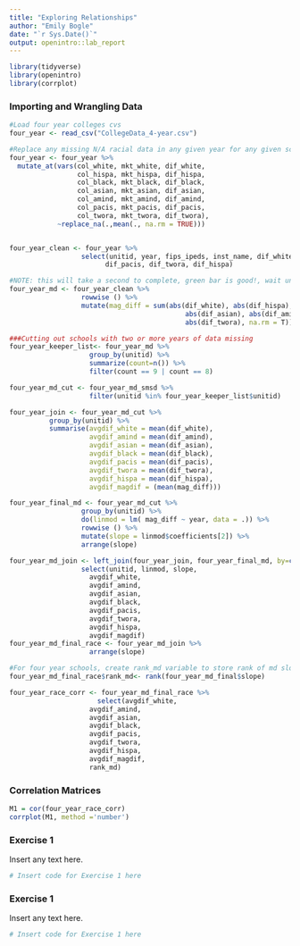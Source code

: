 ```yaml
---
title: "Exploring Relationships"
author: "Emily Bogle"
date: "`r Sys.Date()`"
output: openintro::lab_report
---
```


```r
library(tidyverse)
library(openintro)
library(corrplot)
```

### Importing and Wrangling Data



```r
#Load four year colleges cvs
four_year <- read_csv("CollegeData_4-year.csv")

#Replace any missing N/A racial data in any given year for any given school with average of other years data
four_year <- four_year %>%
  mutate_at(vars(col_white, mkt_white, dif_white,
                 col_hispa, mkt_hispa, dif_hispa,
                 col_black, mkt_black, dif_black,
                 col_asian, mkt_asian, dif_asian,
                 col_amind, mkt_amind, dif_amind,
                 col_pacis, mkt_pacis, dif_pacis,
                 col_twora, mkt_twora, dif_twora), 
            ~replace_na(.,mean(., na.rm = TRUE)))


four_year_clean <- four_year %>%
                  select(unitid, year, fips_ipeds, inst_name, dif_white, dif_amind, dif_asian, dif_black,
                        dif_pacis, dif_twora, dif_hispa)

#NOTE: this will take a second to complete, green bar is good!, wait until it disappears 
four_year_md <- four_year_clean %>%
                  rowwise () %>%
                  mutate(mag_diff = sum(abs(dif_white), abs(dif_hispa), abs(dif_black),
                                            abs(dif_asian), abs(dif_amind), abs(dif_pacis),
                                            abs(dif_twora), na.rm = T))

###Cutting out schools with two or more years of data missing
four_year_keeper_list<- four_year_md %>%
                    group_by(unitid) %>%
                    summarize(count=n()) %>%
                    filter(count == 9 | count == 8)

four_year_md_cut <- four_year_md_smsd %>%
                    filter(unitid %in% four_year_keeper_list$unitid)

four_year_join <- four_year_md_cut %>%
          group_by(unitid) %>%
          summarise(avgdif_white = mean(dif_white), 
                    avgdif_amind = mean(dif_amind),
                    avgdif_asian = mean(dif_asian),
                    avgdif_black = mean(dif_black),
                    avgdif_pacis = mean(dif_pacis),
                    avgdif_twora = mean(dif_twora),
                    avgdif_hispa = mean(dif_hispa),
                    avgdif_magdif = (mean(mag_diff)))

four_year_final_md <- four_year_md_cut %>%   
                  group_by(unitid) %>%
                  do(linmod = lm( mag_diff ~ year, data = .)) %>%
                  rowwise () %>%
                  mutate(slope = linmod$coefficients[2]) %>%
                  arrange(slope)

four_year_md_join <- left_join(four_year_join, four_year_final_md, by=c('unitid'='unitid')) %>%
                  select(unitid, linmod, slope,
                    avgdif_white, 
                    avgdif_amind,
                    avgdif_asian,
                    avgdif_black,
                    avgdif_pacis,
                    avgdif_twora,
                    avgdif_hispa,
                    avgdif_magdif)
four_year_md_final_race <- four_year_md_join %>%
                    arrange(slope)

#For four year schools, create rank_md variable to store rank of md slopes across schools.
four_year_md_final_race$rank_md<- rank(four_year_md_final$slope)

four_year_race_corr <- four_year_md_final_race %>%
                      select(avgdif_white, 
                    avgdif_amind,
                    avgdif_asian,
                    avgdif_black,
                    avgdif_pacis,
                    avgdif_twora,
                    avgdif_hispa,
                    avgdif_magdif,
                    rank_md)
```

### Correlation Matrices



```r
M1 = cor(four_year_race_corr)
corrplot(M1, method ='number')
```

### Exercise 1

Insert any text here.

```r
# Insert code for Exercise 1 here
```

### Exercise 1

Insert any text here.

```r
# Insert code for Exercise 1 here
```

